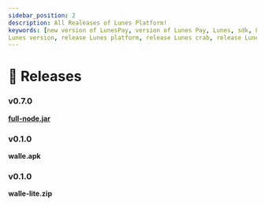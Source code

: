 ```yaml
---
sidebar_position: 2
description: All Realeases of Lunes Platform!
keywords: [new version of LunesPay, version of Lunes Pay, Lunes, sdk, Lunes node version, 
Lunes version, release Lunes platform, release Lunes crab, release LunesPay]
---
```



# 🎉 Releases

<Tabs>
  <TabItem value="node" label="node" default>
  <h3>v0.7.0</h3>

  **[full-node.jar](https://github.com/lunes-platform/full-node/releases/download/0.0.7/lunesnode-latest.jar)**

  </TabItem>

  <TabItem value="wallet" label="wallet" default>
    <h3>v0.1.0</h3>

  **<a>walle.apk</a>**

  </TabItem>

  <TabItem value="wallet-lite" label="wallet-lite" default>
    <h3>v0.1.0</h3>

  **<a>walle-lite.zip</a>**

  </TabItem>
</Tabs>
